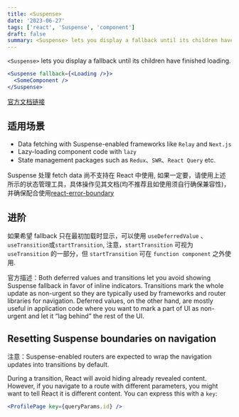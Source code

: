 ```yaml
---
title: <Suspense>
date: '2023-06-27'
tags: ['react', 'Suspense', 'component']
draft: false
summary: <Suspense> lets you display a fallback until its children have finished loading.
---
```


`<Suspense>` lets you display a fallback until its children have finished loading.

```jsx
<Suspense fallback={<Loading />}>
  <SomeComponent />
</Suspense>
```

[官方文档链接](https://react.dev/reference/react/Suspense)

## 适用场景

- Data fetching with Suspense-enabled frameworks like `Relay` and `Next.js`
- Lazy-loading component code with `lazy`
- State management packages such as `Redux`、`SWR`、`React Query` etc.

Suspense 处理 fetch data 尚不支持在 React 中使用, 如果一定要，请使用上述所示的状态管理工具，具体操作见其文档(均不推荐且如使用须自行确保兼容性)，并确保配合使用[react-error-boundary](https://github.com/bvaughn/react-error-boundary)

## 进阶

如果希望 fallback 只在最初加载时显示，可以使用 `useDeferredValue` 、 `useTransition`或`startTransition`, 注意，`startTransition` 可视为 `useTransition` 的一部分，但 `startTransition` 可在 `function component` 之外使用.

官方描述：Both deferred values and transitions let you avoid showing Suspense fallback in favor of inline indicators. Transitions mark the whole update as non-urgent so they are typically used by frameworks and router libraries for navigation. Deferred values, on the other hand, are mostly useful in application code where you want to mark a part of UI as non-urgent and let it “lag behind” the rest of the UI.

## Resetting Suspense boundaries on navigation

注意：Suspense-enabled routers are expected to wrap the navigation updates into transitions by default.

During a transition, React will avoid hiding already revealed content. However, if you navigate to a route with different parameters, you might want to tell React it is different content. You can express this with a `key`:

```jsx
<ProfilePage key={queryParams.id} />
```

